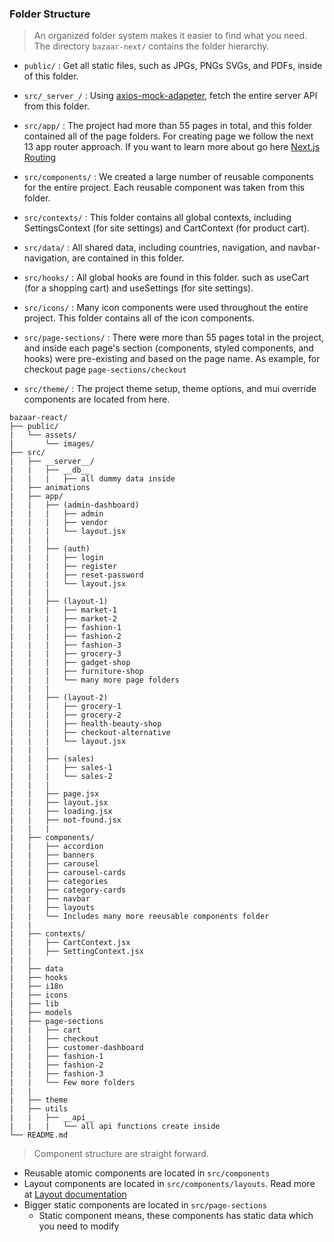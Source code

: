### Folder Structure

> An organized folder system makes it easier to find what you need. The directory `bazaar-next/` contains the folder hierarchy.

- `public/` : Get all static files, such as JPGs, PNGs SVGs, and PDFs, inside of this folder.

- `src/_server_/` : Using [axios-mock-adapeter](https://www.npmjs.com/package/axios-mock-adapter), fetch the entire server API from this folder.

- `src/app/` : The project had more than 55 pages in total, and this folder contained all of the page folders. For creating page we follow the next 13 app router approach. If you want to learn more about go here [Next.js Routing](https://nextjs.org/docs/app/building-your-application/routing)

- `src/components/` : We created a large number of reusable components for the entire project. Each reusable component was taken from this folder.

- `src/contexts/` : This folder contains all global contexts, including SettingsContext (for site settings) and CartContext (for product cart).

- `src/data/` : All shared data, including countries, navigation, and navbar-navigation, are contained in this folder.

- `src/hooks/` : All global hooks are found in this folder. such as useCart (for a shopping cart) and useSettings (for site settings).

- `src/icons/` : Many icon components were used throughout the entire project. This folder contains all of the icon components.

- `src/page-sections/` : There were more than 55 pages total in the project, and inside each page's section (components, styled components, and hooks) were pre-existing and based on the page name. As example, for checkout page `page-sections/checkout`

- `src/theme/` : The project theme setup, theme options, and mui override components are located from here.

```
bazaar-react/
├── public/
|   └── assets/
|       └── images/
├── src/
|   ├── __server__/
|   |   ├── __db__
|   |   |   ├── all dummy data inside
|   ├── animations
|   ├── app/
|   |   ├── (admin-dashboard)
|   |   |   ├── admin
|   |   |   ├── vendor
|   |   |   └── layout.jsx
|   |   |
|   |   ├── (auth)
|   |   |   ├── login
|   |   |   ├── register
|   |   |   ├── reset-password
|   |   |   └── layout.jsx
|   |   |
|   |   ├── (layout-1)
|   |   |   ├── market-1
|   |   |   ├── market-2
|   |   |   ├── fashion-1
|   |   |   ├── fashion-2
|   |   |   ├── fashion-3
|   |   |   ├── grocery-3
|   |   |   ├── gadget-shop
|   |   |   ├── furniture-shop
|   |   |   └── many more page folders
|   |   |
|   |   ├── (layout-2)
|   |   |   ├── grocery-1
|   |   |   ├── grocery-2
|   |   |   ├── health-beauty-shop
|   |   |   ├── checkout-alternative
|   |   |   └── layout.jsx
|   |   |
|   |   ├── (sales)
|   |   |   ├── sales-1
|   |   |   └── sales-2
|   |   |
|   |   ├── page.jsx
|   |   ├── layout.jsx
|   |   ├── loading.jsx
|   |   ├── not-found.jsx
|   |   |
|   ├── components/
|   |   ├── accordion
|   |   ├── banners
|   |   ├── carousel
|   |   ├── carousel-cards
|   |   ├── categories
|   |   ├── category-cards
|   |   ├── navbar
|   |   ├── layouts
|   |   └── Includes many more reeusable components folder
|   |
|   ├── contexts/
|   |   ├── CartContext.jsx
|   |   ├── SettingContext.jsx
|   |
|   ├── data
|   ├── hooks
|   ├── i18n
|   ├── icons
|   ├── lib
|   ├── models
|   ├── page-sections
|   |   ├── cart
|   |   ├── checkout
|   |   ├── customer-dashboard
|   |   ├── fashion-1
|   |   ├── fashion-2
|   |   ├── fashion-3
|   |   └── Few more folders
|   |
|   ├── theme
|   ├── utils
|   |   ├── __api__
|   |   |   └── all api functions create inside
└── README.md
```

> Component structure are straight forward.

- Reusable atomic components are located in `src/components`
- Layout components are located in `src/components/layouts`. Read more at [Layout documentation](/layouts/shop-layout-1)
- Bigger static components are located in `src/page-sections`
  - Static component means, these components has static data which you need to modify
